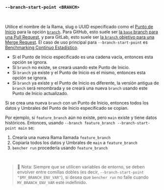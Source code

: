 ### `--branch-start-point <BRANCH>`

<br />

Utilice el nombre de la Rama, slug o UUID especificado como el [Punto de Inicio][punto de inicio] para la opción [`branch`](#--branch-branch).
Para GitHub, esto suele ser [la `base` branch para una Pull Request][github base],
y para GitLab, esto suele ser [la `branch` objetivo para una Merge Request][gitlab target].
El caso de uso principal para `--branch-start-point` es [Benchmarking Continuo Estadístico](/es/docs/how-to/track-benchmarks/#statistical-continuous-benchmarking).

- Si el Punto de Inicio especificado es una cadena vacía, entonces esta opción se ignora.
- Si `branch` no existe, se creará usando este Punto de Inicio.
- Si `branch` ya existe y el Punto de Inicio es el mismo, entonces esta opción se ignora.
- Si `branch` ya existe y el Punto de Inicio es diferente,
  la versión antigua de `branch` será renombrada
  y se creará una nueva `branch` usando este Punto de Inicio actualizado.

Si se crea una nueva `branch` con un Punto de Inicio,
entonces todos los datos y Umbrales del Punto de Inicio especificado se copian.

Por ejemplo, si `feature_branch` aún no existe, pero `main` existe y tiene datos históricos.
Entonces, usando `--branch feature_branch --branch-start-point main` se:
1. Crearía una nueva Rama llamada `feature_branch`
2. Copiaría todos los datos y Umbrales de `main` a `feature_branch`
3. `bencher run` procedería usando `feature_branch`

[github base]: https://docs.github.com/es/pull-requests/colaborar-con-solicitudes-de-extraccion/sugerir-cambios-en-tu-trabajo-con-solicitudes-de-extraccion/about-branches#working-with-branches
[gitlab target]: https://docs.gitlab.com/ee/user/project/merge_requests/creating_merge_requests.html#from-the-merge-request-list

[punto de inicio]: /es/docs/explanation/benchmarking/#start-point

<br />

> 🐰 Nota: Siempre que se utilicen variables de entorno, se deben envolver entre comillas dobles (es decir, `--branch-start-point "$MY_BRANCH_ENV_VAR"`),
> si desea que `bencher run` no falle cuando `MY_BRANCH_ENV_VAR` esté indefinido.